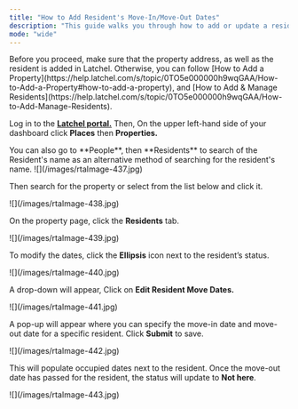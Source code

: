 ```yaml
---
title: "How to Add Resident's Move-In/Move-Out Dates"
description: "This guide walks you through how to add or update a resident’s move-in and move-out dates in Latchel. These dates help manage resident access and ensure accurate billing based on their time at the property."
mode: "wide"
---
```


<Warning>
  Before you proceed, make sure that the property address, as well as the resident is added in Latchel. Otherwise, you can follow [How to Add a Property](https://help.latchel.com/s/topic/0TO5e000000h9wqGAA/How-to-Add-a-Property#how-to-add-a-property), and [How to Add & Manage Residents](https://help.latchel.com/s/topic/0TO5e000000h9wqGAA/How-to-Add-Manage-Residents).
</Warning>

Log in to the [**Latchel portal.**](https://app.latchel.com/login) Then, On the upper left-hand side of your dashboard click **Places** then **Properties.**

<Tip>
  You can also go to **People**, then **Residents** to search of the Resident's name as an alternative method of searching for the resident's name.
</Tip>

<Frame>
  ![](/images/rtaImage-437.jpg)
</Frame>

Then search for the property or select from the list below and click it.

<Frame>
  ![](/images/rtaImage-438.jpg)
</Frame>

On the property page, click the **Residents** tab.

<Frame>
  ![](/images/rtaImage-439.jpg)
</Frame>

To modify the dates, click the **Ellipsis** icon next to the resident’s status. 

<Frame>
  ![](/images/rtaImage-440.jpg)
</Frame>

A drop-down will appear, Click on **Edit Resident Move Dates.**

<Frame>
  ![](/images/rtaImage-441.jpg)
</Frame>

A pop-up will appear where you can specify the move-in date and move-out date for a specific resident. Click **Submit** to save.

<Frame>
  ![](/images/rtaImage-442.jpg)
</Frame>

This will populate occupied dates next to the resident. Once the move-out date has passed for the resident, the status will update to **Not here**.

<Frame>
  ![](/images/rtaImage-443.jpg)
</Frame>